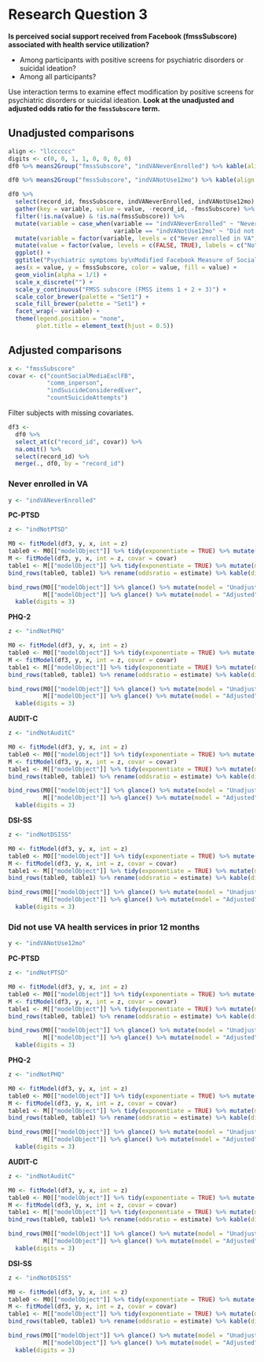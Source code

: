 # Research Question 3

**Is perceived social support received from Facebook (fmssSubscore) associated with health service utilization?**

* Among participants with positive screens for psychiatric disorders or suicidal ideation?
* Among all participants?

Use interaction terms to examine effect modification by positive screens for
psychiatric disorders or suicidal ideation.
**Look at the unadjusted and adjusted odds ratio for the `fmssSubscore` term.**

## Unadjusted comparisons

```r
align <- "llcccccc"
digits <- c(0, 0, 1, 1, 0, 0, 0, 0)
df0 %>% means2Group("fmssSubscore", "indVANeverEnrolled") %>% kable(align = align, digits = digits)
```

\newline

```r
df0 %>% means2Group("fmssSubscore", "indVANotUse12mo") %>% kable(align = align, digits = digits)
```

\newline

```r
df0 %>% 
  select(record_id, fmssSubscore, indVANeverEnrolled, indVANotUse12mo) %>% 
  gather(key = variable, value = value, -record_id, -fmssSubscore) %>% 
  filter(!is.na(value) & !is.na(fmssSubscore)) %>% 
  mutate(variable = case_when(variable == "indVANeverEnrolled" ~ "Never enrolled in VA",
                              variable == "indVANotUse12mo" ~ "Did not use VA health services\nin prior 12 months")) %>% 
  mutate(variable = factor(variable, levels = c("Never enrolled in VA", "Did not use VA health services\nin prior 12 months"))) %>% 
  mutate(value = factor(value, levels = c(FALSE, TRUE), labels = c("No", "Yes"))) %>% 
  ggplot() +
  ggtitle("Psychiatric symptoms by\nModified Facebook Measure of Social Support") +
  aes(x = value, y = fmssSubscore, color = value, fill = value) +
  geom_violin(alpha = 1/1) +
  scale_x_discrete("") +
  scale_y_continuous("FMSS subscore (FMSS items 1 + 2 + 3)") +
  scale_color_brewer(palette = "Set1") + 
  scale_fill_brewer(palette = "Set1") +
  facet_wrap(~ variable) +
  theme(legend.position = "none",
        plot.title = element_text(hjust = 0.5))
```


## Adjusted comparisons

```r
x <- "fmssSubscore"
covar <- c("countSocialMediaExclFB",
           "comm_inperson",
           "indSuicideConsideredEver",
           "countSuicideAttempts")
```

Filter subjects with missing covariates.

```r
df3 <-
  df0 %>% 
  select_at(c("record_id", covar)) %>% 
  na.omit() %>% 
  select(record_id) %>% 
  merge(., df0, by = "record_id")
```


### Never enrolled in VA

```r
y <- "indVANeverEnrolled"
```

**PC-PTSD**

```r
z <- "indNotPTSD"
```

```r
M0 <- fitModel(df3, y, x, int = z)
table0 <- M0[["modelObject"]] %>% tidy(exponentiate = TRUE) %>% mutate(model = "Unadjusted") %>% select(model, everything())
M <- fitModel(df3, y, x, int = z, covar = covar)
table1 <- M[["modelObject"]] %>% tidy(exponentiate = TRUE) %>% mutate(model = "Adjusted") %>% select(model, everything())
bind_rows(table0, table1) %>% rename(oddsratio = estimate) %>% kable(digits = 3)
```

\newline

```r
bind_rows(M0[["modelObject"]] %>% glance() %>% mutate(model = "Unadjusted") %>% select(model, everything()),
          M[["modelObject"]] %>% glance() %>% mutate(model = "Adjusted") %>% select(model, everything())) %>% 
  kable(digits = 3)
```

**PHQ-2**

```r
z <- "indNotPHQ"
```

```r
M0 <- fitModel(df3, y, x, int = z)
table0 <- M0[["modelObject"]] %>% tidy(exponentiate = TRUE) %>% mutate(model = "Unadjusted") %>% select(model, everything())
M <- fitModel(df3, y, x, int = z, covar = covar)
table1 <- M[["modelObject"]] %>% tidy(exponentiate = TRUE) %>% mutate(model = "Adjusted") %>% select(model, everything())
bind_rows(table0, table1) %>% rename(oddsratio = estimate) %>% kable(digits = 3)
```

\newline

```r
bind_rows(M0[["modelObject"]] %>% glance() %>% mutate(model = "Unadjusted") %>% select(model, everything()),
          M[["modelObject"]] %>% glance() %>% mutate(model = "Adjusted") %>% select(model, everything())) %>% 
  kable(digits = 3)
```

**AUDIT-C**

```r
z <- "indNotAuditC"
```

```r
M0 <- fitModel(df3, y, x, int = z)
table0 <- M0[["modelObject"]] %>% tidy(exponentiate = TRUE) %>% mutate(model = "Unadjusted") %>% select(model, everything())
M <- fitModel(df3, y, x, int = z, covar = covar)
table1 <- M[["modelObject"]] %>% tidy(exponentiate = TRUE) %>% mutate(model = "Adjusted") %>% select(model, everything())
bind_rows(table0, table1) %>% rename(oddsratio = estimate) %>% kable(digits = 3)
```

\newline

```r
bind_rows(M0[["modelObject"]] %>% glance() %>% mutate(model = "Unadjusted") %>% select(model, everything()),
          M[["modelObject"]] %>% glance() %>% mutate(model = "Adjusted") %>% select(model, everything())) %>% 
  kable(digits = 3)
```

**DSI-SS**

```r
z <- "indNotDSISS"
```

```r
M0 <- fitModel(df3, y, x, int = z)
table0 <- M0[["modelObject"]] %>% tidy(exponentiate = TRUE) %>% mutate(model = "Unadjusted") %>% select(model, everything())
M <- fitModel(df3, y, x, int = z, covar = covar)
table1 <- M[["modelObject"]] %>% tidy(exponentiate = TRUE) %>% mutate(model = "Adjusted") %>% select(model, everything())
bind_rows(table0, table1) %>% rename(oddsratio = estimate) %>% kable(digits = 3)
```

\newline

```r
bind_rows(M0[["modelObject"]] %>% glance() %>% mutate(model = "Unadjusted") %>% select(model, everything()),
          M[["modelObject"]] %>% glance() %>% mutate(model = "Adjusted") %>% select(model, everything())) %>% 
  kable(digits = 3)
```


### Did not use VA health services in prior 12 months

```r
y <- "indVANotUse12mo"
```

**PC-PTSD**

```r
z <- "indNotPTSD"
```

```r
M0 <- fitModel(df3, y, x, int = z)
table0 <- M0[["modelObject"]] %>% tidy(exponentiate = TRUE) %>% mutate(model = "Unadjusted") %>% select(model, everything())
M <- fitModel(df3, y, x, int = z, covar = covar)
table1 <- M[["modelObject"]] %>% tidy(exponentiate = TRUE) %>% mutate(model = "Adjusted") %>% select(model, everything())
bind_rows(table0, table1) %>% rename(oddsratio = estimate) %>% kable(digits = 3)
```

\newline

```r
bind_rows(M0[["modelObject"]] %>% glance() %>% mutate(model = "Unadjusted") %>% select(model, everything()),
          M[["modelObject"]] %>% glance() %>% mutate(model = "Adjusted") %>% select(model, everything())) %>% 
  kable(digits = 3)
```

**PHQ-2**

```r
z <- "indNotPHQ"
```

```r
M0 <- fitModel(df3, y, x, int = z)
table0 <- M0[["modelObject"]] %>% tidy(exponentiate = TRUE) %>% mutate(model = "Unadjusted") %>% select(model, everything())
M <- fitModel(df3, y, x, int = z, covar = covar)
table1 <- M[["modelObject"]] %>% tidy(exponentiate = TRUE) %>% mutate(model = "Adjusted") %>% select(model, everything())
bind_rows(table0, table1) %>% rename(oddsratio = estimate) %>% kable(digits = 3)
```

\newline

```r
bind_rows(M0[["modelObject"]] %>% glance() %>% mutate(model = "Unadjusted") %>% select(model, everything()),
          M[["modelObject"]] %>% glance() %>% mutate(model = "Adjusted") %>% select(model, everything())) %>% 
  kable(digits = 3)
```

**AUDIT-C**

```r
z <- "indNotAuditC"
```

```r
M0 <- fitModel(df3, y, x, int = z)
table0 <- M0[["modelObject"]] %>% tidy(exponentiate = TRUE) %>% mutate(model = "Unadjusted") %>% select(model, everything())
M <- fitModel(df3, y, x, int = z, covar = covar)
table1 <- M[["modelObject"]] %>% tidy(exponentiate = TRUE) %>% mutate(model = "Adjusted") %>% select(model, everything())
bind_rows(table0, table1) %>% rename(oddsratio = estimate) %>% kable(digits = 3)
```

\newline

```r
bind_rows(M0[["modelObject"]] %>% glance() %>% mutate(model = "Unadjusted") %>% select(model, everything()),
          M[["modelObject"]] %>% glance() %>% mutate(model = "Adjusted") %>% select(model, everything())) %>% 
  kable(digits = 3)
```

**DSI-SS**

```r
z <- "indNotDSISS"
```

```r
M0 <- fitModel(df3, y, x, int = z)
table0 <- M0[["modelObject"]] %>% tidy(exponentiate = TRUE) %>% mutate(model = "Unadjusted") %>% select(model, everything())
M <- fitModel(df3, y, x, int = z, covar = covar)
table1 <- M[["modelObject"]] %>% tidy(exponentiate = TRUE) %>% mutate(model = "Adjusted") %>% select(model, everything())
bind_rows(table0, table1) %>% rename(oddsratio = estimate) %>% kable(digits = 3)
```

\newline

```r
bind_rows(M0[["modelObject"]] %>% glance() %>% mutate(model = "Unadjusted") %>% select(model, everything()),
          M[["modelObject"]] %>% glance() %>% mutate(model = "Adjusted") %>% select(model, everything())) %>% 
  kable(digits = 3)
```
